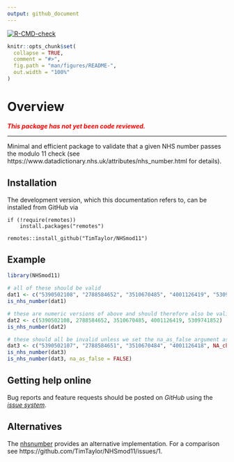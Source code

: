 ```yaml
---
output: github_document
---
```


<!-- README.md is generated from README.Rmd. Please edit that file -->

<!-- badges: start -->
[![R-CMD-check](https://github.com/TimTaylor/NHSmod11/actions/workflows/R-CMD-check.yaml/badge.svg)](https://github.com/TimTaylor/NHSmod11/actions/workflows/R-CMD-check.yaml)
<!-- badges: end -->

```r
knitr::opts_chunk$set(
  collapse = TRUE,
  comment = "#>",
  fig.path = "man/figures/README-",
  out.width = "100%"
)
```
# Overview

<span style="color:red"> ***This package has not yet been code reviewed.***  </span>

---

Minimal and efficient package to validate that a given NHS number passes the
modulo 11 check
(see https://www.datadictionary.nhs.uk/attributes/nhs_number.html for details).


## Installation

The development version, which this documentation refers to, can be installed
from GitHub via

```
if (!require(remotes))
    install.packages("remotes")

remotes::install_github("TimTaylor/NHSmod11")
```

## Example

```r
library(NHSmod11)

# all of these should be valid
dat1 <- c("5390502108", "2788584652", "3510670485", "4001126419", "5309741852")
is_nhs_number(dat1)

# these are numeric versions of above and should therefore also be valid
dat2 <- c(5390502108, 2788584652, 3510670485, 4001126419, 5309741852)
is_nhs_number(dat2)

# these should all be invalid unless we set the na_as_false argument as FALSE
dat3 <- c("5390502107", "2788584651", "3510670484", "4001126418", NA_character_)
is_nhs_number(dat3)
is_nhs_number(dat3, na_as_false = FALSE)
```

## Getting help online

Bug reports and feature requests should be posted on *GitHub* using the
[*issue system*](https://github.com/TimTaylor/NHSmod11/issues).

## Alternatives
The [nhsnumber](https://cran.r-project.org/package=nhsnumber) provides an
alternative implementation. For a comparison see
https://github.com/TimTaylor/NHSmod11/issues/1.
